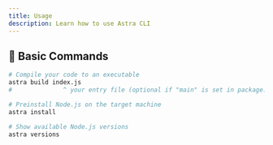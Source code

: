 ```yaml
---
title: Usage
description: Learn how to use Astra CLI
---
```


## 🚀 Basic Commands

```bash
# Compile your code to an executable
astra build index.js
#              ^ your entry file (optional if "main" is set in package.json)

# Preinstall Node.js on the target machine
astra install

# Show available Node.js versions
astra versions
```
